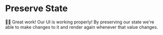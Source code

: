 # Preserve State

👨‍💼 Great work! Our UI is working properly! By preserving our state we're able to
make changes to it and render again whenever that value changes.
